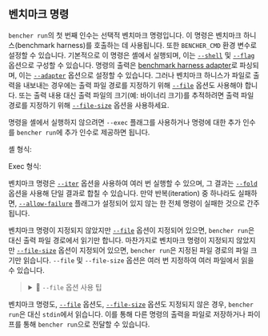 
## 벤치마크 명령

`bencher run`의 첫 번째 인수는 선택적 벤치마크 명령입니다.
이 명령은 벤치마크 하니스(benchmark harness)를 호출하는 데 사용됩니다.
또한 `BENCHER_CMD` 환경 변수로 설정할 수 있습니다.
기본적으로 이 명령은 셸에서 실행되며,
이는 [`--shell`][shell option] 및 [`--flag`][flag option] 옵션으로 구성할 수 있습니다.
명령의 출력은 [benchmark harness adapter][benchmark harness adapters]로 파싱되며,
이는 [`--adapter`][adapter option] 옵션으로 설정할 수 있습니다.
그러나 벤치마크 하니스가 파일로 출력을 내보내는 경우에는 출력 파일 경로를 지정하기 위해 [`--file`][file option] 옵션도 사용해야 합니다.
또는 출력 내용 대신 출력 파일의 크기(예: 바이너리 크기)를 추적하려면 출력 파일 경로를 지정하기 위해 [`--file-size`][file size option] 옵션을 사용하세요.

명령을 셸에서 실행하지 않으려면 `--exec` 플래그를 사용하거나 명령에 대한 추가 인수를 `bencher run`에 추가 인수로 제공하면 됩니다.

셸 형식:
<ShellForm />

Exec 형식:
<ExecForm />

벤치마크 명령은 [`--iter`][iter option] 옵션을 사용하여 여러 번 실행할 수 있으며,
그 결과는 [`--fold`][fold option] 옵션을 사용해 단일 결과로 합칠 수 있습니다.
만약 반복(iteration) 중 하나라도 실패하면,
[`--allow-failure`][allow failure flag] 플래그가 설정되어 있지 않는 한 전체 명령이 실패한 것으로 간주됩니다.

벤치마크 명령이 지정되지 않았지만 [`--file`][file option] 옵션이 지정되어 있으면,
`bencher run`은 대신 출력 파일 경로에서 읽기만 합니다.
마찬가지로 벤치마크 명령이 지정되지 않았지만 [`--file-size`][file size option] 옵션이 지정되어 있으면,
`bencher run`은 지정된 파일 경로의 파일 크기만 읽습니다.
`--file` 및 `--file-size` 옵션은 여러 번 지정하여 여러 파일에서 읽을 수 있습니다.

<blockquote>
<details>
  <summary>🐰 <code>-&#8288;-file</code> 옵션 사용 팁</summary>
  <code>-&#8288;-file</code> 옵션은 파일에서 벤치마크 결과를 읽을 때 사용할 수 있습니다.
  여러 파일에서 읽으려면 <code>-&#8288;-file</code> 옵션을 여러 번 지정할 수 있습니다.
  옵션을 여러 번 지정하면 각 파일이 벤치마크 명령의 별도 <code>iteration</code>으로 간주됩니다.
  표시될 때 이 결과들은 각각 별도의 표로 출력됩니다.

  결과들을 하나의 <code>iteration</code>으로 합치려면 <code>-&#8288;-iter</code> 옵션을 <code>1</code>로 설정하고 <code>-&#8288;-fold</code> 옵션을 집계 함수 중 <code>min</code>, <code>max</code> 또는 <code>median</code>으로 설정하면 됩니다.
  그러면 결과들이 하나의 <code>iteration</code>으로 합쳐져 하나의 표로 표시됩니다.
  <b>절대</b> <code>-&#8288;-fold</code> 옵션을 <code>mean</code>으로 설정하지 마세요.
</details>
</blockquote>

벤치마크 명령도, [`--file`][file option] 옵션도, [`--file-size`][file size option] 옵션도 지정되지 않은 경우,
`bencher run`은 대신 `stdin`에서 읽습니다.
이를 통해 다른 명령의 출력을 파일로 저장하거나 파이프를 통해 `bencher run`으로 전달할 수 있습니다.

[benchmark harness adapters]: /ko/docs/explanation/adapters/

[shell option]: #--shell-shell
[flag option]: #--flag-flag
[adapter option]: #--adapter-adapter
[file option]: #--file-file
[file size option]: #--file-size-file
[iter option]: #--iter-iter
[fold option]: #--fold-fold
[allow failure flag]: #--allow-failure